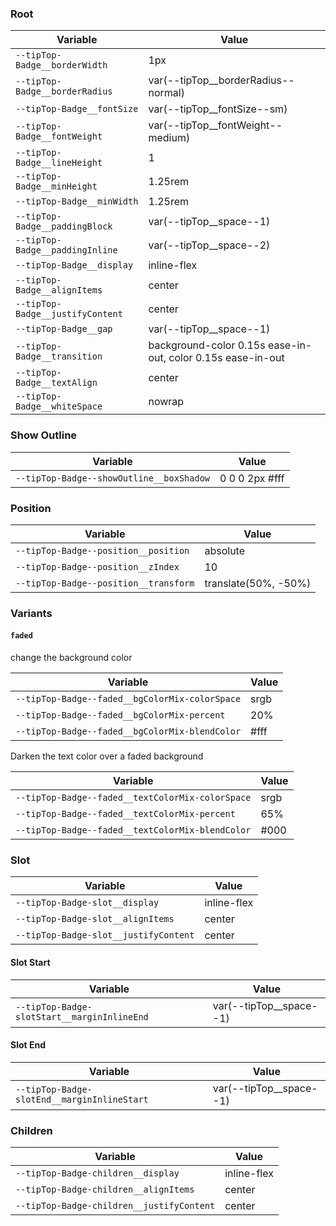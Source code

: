 ### Root

| Variable | Value |
|----------|-------|
| `--tipTop-Badge__borderWidth` | 1px |
| `--tipTop-Badge__borderRadius` | var(--tipTop__borderRadius--normal) |
| `--tipTop-Badge__fontSize` | var(--tipTop__fontSize--sm) |
| `--tipTop-Badge__fontWeight` | var(--tipTop__fontWeight--medium) |
| `--tipTop-Badge__lineHeight` | 1 |
| `--tipTop-Badge__minHeight` | 1.25rem |
| `--tipTop-Badge__minWidth` | 1.25rem |
| `--tipTop-Badge__paddingBlock` | var(--tipTop__space--1) |
| `--tipTop-Badge__paddingInline` | var(--tipTop__space--2) |
| `--tipTop-Badge__display` | inline-flex |
| `--tipTop-Badge__alignItems` | center |
| `--tipTop-Badge__justifyContent` | center |
| `--tipTop-Badge__gap` | var(--tipTop__space--1) |
| `--tipTop-Badge__transition` | background-color 0.15s ease-in-out, color 0.15s ease-in-out |
| `--tipTop-Badge__textAlign` | center |
| `--tipTop-Badge__whiteSpace` | nowrap |

### Show Outline

| Variable | Value |
|----------|-------|
| `--tipTop-Badge--showOutline__boxShadow` | 0 0 0 2px #fff |

### Position

| Variable | Value |
|----------|-------|
| `--tipTop-Badge--position__position` | absolute |
| `--tipTop-Badge--position__zIndex` | 10 |
| `--tipTop-Badge--position__transform` | translate(50%, -50%) |

### Variants

#### `faded`

change the background color

| Variable | Value |
|----------|-------|
| `--tipTop-Badge--faded__bgColorMix-colorSpace` | srgb |
| `--tipTop-Badge--faded__bgColorMix-percent` | 20% |
| `--tipTop-Badge--faded__bgColorMix-blendColor` | #fff |

Darken the text color over a faded background

| Variable | Value |
|----------|-------|
| `--tipTop-Badge--faded__textColorMix-colorSpace` | srgb |
| `--tipTop-Badge--faded__textColorMix-percent` | 65% |
| `--tipTop-Badge--faded__textColorMix-blendColor` | #000 |

### Slot

| Variable | Value |
|----------|-------|
| `--tipTop-Badge-slot__display` | inline-flex |
| `--tipTop-Badge-slot__alignItems` | center |
| `--tipTop-Badge-slot__justifyContent` | center |

#### Slot Start

| Variable | Value |
|----------|-------|
| `--tipTop-Badge-slotStart__marginInlineEnd` | var(--tipTop__space--1) |

#### Slot End

| Variable | Value |
|----------|-------|
| `--tipTop-Badge-slotEnd__marginInlineStart` | var(--tipTop__space--1) |

### Children

| Variable | Value |
|----------|-------|
| `--tipTop-Badge-children__display` | inline-flex |
| `--tipTop-Badge-children__alignItems` | center |
| `--tipTop-Badge-children__justifyContent` | center |

